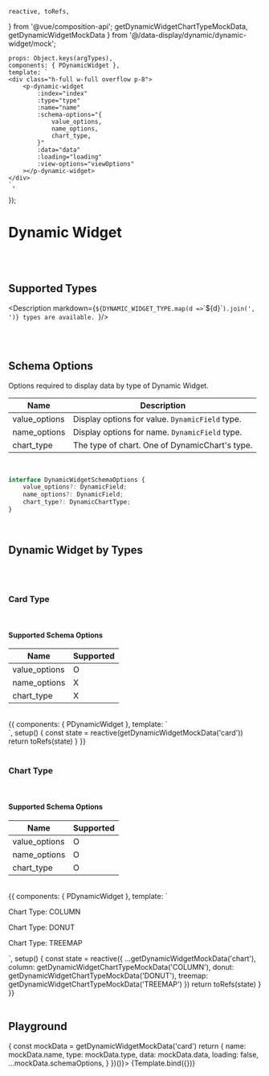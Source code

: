     reactive, toRefs,
} from '@vue/composition-api';
    getDynamicWidgetChartTypeMockData,
    getDynamicWidgetMockData
} from '@/data-display/dynamic/dynamic-widget/mock';



<Meta title='Data Display/Dynamic/Dynamic Widget'
      argTypes={getDynamicWidgetArgTypes()}
/>


    props: Object.keys(argTypes),
    components: { PDynamicWidget },
    template: `
    <div class="h-full w-full overflow p-8">
        <p-dynamic-widget
            :index="index"
            :type="type"
            :name="name"
            :schema-options="{
                value_options,
                name_options,
                chart_type,
            }"
            :data="data"
            :loading="loading"
            :view-options="viewOptions"
        ></p-dynamic-widget>
    </div>
    `,
});


# Dynamic Widget

<br/>
<br/>

## Supported Types

<Description markdown={`
${DYNAMIC_WIDGET_TYPE.map(d => `\`${d}\``).join(', ')} types are available.
`}/>

<br/>
<br/>

## Schema Options

Options required to display data by type of Dynamic Widget.

| Name | Description |
| -- | -- |
| value_options | Display options for value. `DynamicField` type.|
| name_options | Display options for name. `DynamicField` type.|
| chart_type | The type of chart. One of DynamicChart's type.|

<br/>

```typescript
interface DynamicWidgetSchemaOptions {
    value_options?: DynamicField;
    name_options?: DynamicField;
    chart_type?: DynamicChartType;
}
```
<br/>

## Dynamic Widget by Types

<br/>
<br/>

### Card Type

<br/>

#### Supported Schema Options

| Name | Supported |
| -- | -- |
| value_options | O |
| name_options | X |
| chart_type | X |

<br/>

<Canvas>
    <Story name="Card Type">
        {{
    components: { PDynamicWidget },
    template: `
    <div class="h-full w-full overflow p-8">
        <p-dynamic-widget
            type="card"
            :name="name"
            :schema-options="schemaOptions"
            :data="data"
            :loading="loading"
            :view-options="viewOptions"
        ></p-dynamic-widget>
    </div>
    `,
    setup() {
        const state = reactive(getDynamicWidgetMockData('card'))
        return toRefs(state)
    }
        }}
    </Story>
</Canvas>

<br/>
<br/>

### Chart Type

<br/>

#### Supported Schema Options

| Name | Supported |
| -- | -- |
| value_options | O |
| name_options | O|
| chart_type | O |

<br/>

<Canvas>
    <Story name="Chart Type">
    {{
        components: { PDynamicWidget },
        template: `
<div class="h-full w-full overflow p-8">
        <p class="text-lg font-bold my-4">Chart Type: COLUMN</p>
        <p-dynamic-widget
            type="chart"
            :index="0"
            :name="name"
            :schema-options="column.schemaOptions"
            :data="column.data"
            :loading="loading"
            :view-options="viewOptions"
        ></p-dynamic-widget>
        <p class="text-lg font-bold my-4">Chart Type: DONUT</p>
        <p-dynamic-widget
            type="chart"
            :index="1"
            :name="name"
            :schema-options="donut.schemaOptions"
            :data="donut.data"
            :loading="loading"
            :view-options="viewOptions"
            style="overflow: hidden;"
        ></p-dynamic-widget>
        <p class="text-lg font-bold my-4">Chart Type: TREEMAP</p>
        <p-dynamic-widget
            type="chart"
            :index="2"
            :name="name"
            :schema-options="treemap.schemaOptions"
            :data="treemap.data"
            :loading="loading"
            :view-options="viewOptions"
        ></p-dynamic-widget>
</div>
`,
        setup() {
            const state = reactive({
                ...getDynamicWidgetMockData('chart'),
                column: getDynamicWidgetChartTypeMockData('COLUMN'),
                donut: getDynamicWidgetChartTypeMockData('DONUT'),
                treemap: getDynamicWidgetChartTypeMockData('TREEMAP')
            })
            return toRefs(state)
        }
    }}
    </Story>
</Canvas>

<br/>
<br/>

## Playground

<Canvas>
    <Story name="Playground" args={(() => {
        const mockData = getDynamicWidgetMockData('card')
        return {
            name: mockData.name,
            type: mockData.type,
            data: mockData.data,
            loading: false,
            ...mockData.schemaOptions,
        }
    })()}>
        {Template.bind({})}
    </Story>
</Canvas>

<ArgsTable story="Playground"/>
